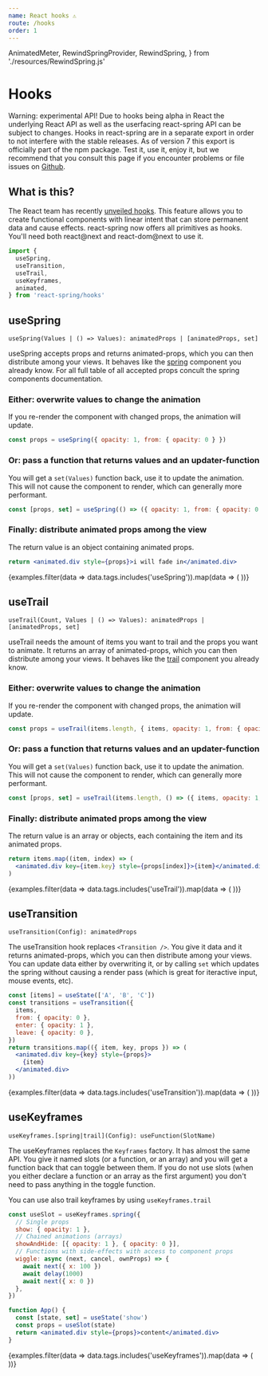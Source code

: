 ```yaml
---
name: React hooks ⚠️
route: /hooks
order: 1
---
```


  AnimatedMeter,
  RewindSpringProvider,
  RewindSpring,
} from './resources/RewindSpring.js'

# Hooks

<p>
  <span className="highlight">Warning: experimental API!</span> Due to hooks being alpha in React the underlying React API as well as the userfacing react-spring API can be subject to changes. Hooks in react-spring are in a separate export in order to not interfere with the stable releases. As of version 7 this export is officially part of the npm package. Test it, use it, enjoy it, but we recommend that you consult this page if you encounter problems or file issues on <a href="https://github.com/drcmda/react-spring/issues">Github</a>.
</p>

## What is this?

The React team has recently [unveiled hooks](https://conf.reactjs.org/). This feature allows you to create functional components with linear intent that can store permanent data and cause effects. react-spring now offers all primitives as hooks. You'll need both react@next and react-dom@next to use it.

```jsx
import {
  useSpring,
  useTransition,
  useTrail,
  useKeyframes,
  animated,
} from 'react-spring/hooks'
```

## useSpring

 `useSpring(Values | () => Values): animatedProps | [animatedProps, set]`

<p>
 useSpring accepts props and returns animated-props, which you can then distribute among your views. It behaves like the <a href="/spring">spring</a> component you already know. For all full table of all accepted props concult the spring components documentation.
</p>

<p>
  <h3>Either: <span className="highlight">overwrite values</span> to change the animation</h3>
</p>

If you re-render the component with changed props, the animation will update.

```jsx
const props = useSpring({ opacity: 1, from: { opacity: 0 } })
```

<p>
  <h3>Or: <span className="highlight">pass a function</span> that returns values and an updater-function</h3>
</p>

You will get a `set(Values)` function back, use it to update the animation. This will not cause the component to render, which can generally more performant.

```jsx
const [props, set] = useSpring(() => ({ opacity: 1, from: { opacity: 0 } }))
```

<p>
  <h3>Finally: <span className="highlight">distribute animated props</span> among the view</h3>
</p>

The return value is an object containing animated props. 

```jsx
return <animated.div style={props}>i will fade in</animated.div>
```

<DemoGrid padding={0}>
  {examples.filter(data => data.tags.includes('useSpring')).map(data => (
    <Demo
      key={data.name}
      {...data}
      import={import('../examples/demos/' + data.name)}
    />
  ))}
</DemoGrid>

## useTrail

 `useTrail(Count, Values | () => Values): animatedProps | [animatedProps, set]`

<p>
 useTrail needs the amount of items you want to trail and the props you want to animate. It returns an array of animated-props, which you can then distribute among your views. It behaves like the <a href="/trail">trail</a> component you already know.
</p>

<p>
  <h3>Either: <span className="highlight">overwrite values</span> to change the animation</h3>
</p>

If you re-render the component with changed props, the animation will update.

```jsx
const props = useTrail(items.length, { items, opacity: 1, from: { opacity: 0 } })
```

<p>
  <h3>Or: <span className="highlight">pass a function</span> that returns values and an updater-function</h3>
</p>

You will get a `set(Values)` function back, use it to update the animation. This will not cause the component to render, which can generally more performant.

```jsx
const [props, set] = useTrail(items.length, () => ({ items, opacity: 1, from: { opacity: 0 } }))
```

<p>
  <h3>Finally: <span className="highlight">distribute animated props</span> among the view</h3>
</p>

The return value is an array or objects, each containing the item and its animated props. 

```jsx
return items.map((item, index) => (
  <animated.div key={item.key} style={props[index]}>{item}</animated.div>
)
```

<DemoGrid padding={0}>
  {examples.filter(data => data.tags.includes('useTrail')).map(data => (
    <Demo
      key={data.name}
      {...data}
      import={import('../examples/demos/' + data.name)}
    />
  ))}
</DemoGrid>

## useTransition

 `useTransition(Config): animatedProps`

The useTransition hook replaces `<Transition />`. You give it data and it returns animated-props, which you can then distribute among your views. You can update data either by overwriting it, or by calling `set` which updates the spring without causing a render pass (which is great for iteractive input, mouse events, etc).

```jsx
const [items] = useState(['A', 'B', 'C'])
const transitions = useTransition({
  items,
  from: { opacity: 0 },
  enter: { opacity: 1 },
  leave: { opacity: 0 },
})
return transitions.map(({ item, key, props }) => (
  <animated.div key={key} style={props}>
    {item}
  </animated.div>
))
```

<DemoGrid padding={0}>
  {examples.filter(data => data.tags.includes('useTransition')).map(data => (
    <Demo
      key={data.name}
      {...data}
      import={import('../examples/demos/' + data.name)}
    />
  ))}
</DemoGrid>

## useKeyframes

 `useKeyframes.[spring|trail](Config): useFunction(SlotName)`

The useKeyframes replaces the `Keyframes` factory. It has almost the same API. You give it named slots (or a function, or an array) and you will get a function back that can toggle between them. If you do not use slots (when you either declare a function or an array as the first argument) you don't need to pass anything in the toggle function.

You can use also trail keyframes by using `useKeyframes.trail`

```jsx
const useSlot = useKeyframes.spring({
  // Single props
  show: { opacity: 1 },
  // Chained animations (arrays)
  showAndHide: [{ opacity: 1 }, { opacity: 0 }],
  // Functions with side-effects with access to component props
  wiggle: async (next, cancel, ownProps) => {
    await next({ x: 100 })
    await delay(1000)
    await next({ x: 0 })
  },
})

function App() {
  const [state, set] = useState('show')
  const props = useSlot(state)
  return <animated.div style={props}>content</animated.div>
}
```

<DemoGrid padding={0}>
  {examples.filter(data => data.tags.includes('useKeyframes')).map(data => (
    <Demo
      key={data.name}
      {...data}
      import={import('../examples/demos/' + data.name)}
    />
  ))}
</DemoGrid>
